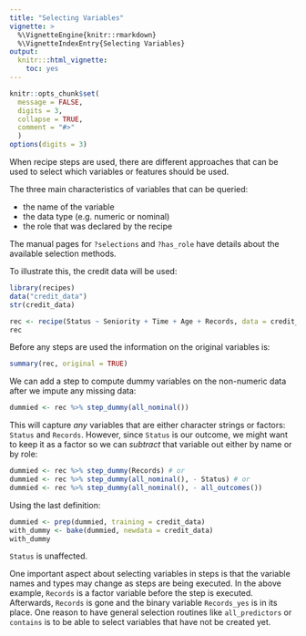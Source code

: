 ```yaml
---
title: "Selecting Variables"
vignette: >
  %\VignetteEngine{knitr::rmarkdown}
  %\VignetteIndexEntry{Selecting Variables}
output:
  knitr:::html_vignette:
    toc: yes
---
```


```r
knitr::opts_chunk$set(
  message = FALSE,
  digits = 3,
  collapse = TRUE,
  comment = "#>"
  )
options(digits = 3)
```

When recipe steps are used, there are different approaches that can be used to select which variables or features should be used. 

The three main characteristics of variables that can be queried: 

 * the name of the variable
 * the data type (e.g. numeric or nominal)
 * the role that was declared by the recipe
 
The manual pages for `?selections` and  `?has_role` have details about the available selection methods. 
 
To illustrate this, the credit data will be used: 

```r
library(recipes)
data("credit_data")
str(credit_data)

rec <- recipe(Status ~ Seniority + Time + Age + Records, data = credit_data)
rec
```

Before any steps are used the information on the original variables is:

```r
summary(rec, original = TRUE)
```

We can add a step to compute dummy variables on the non-numeric data after we impute any missing data:

```r
dummied <- rec %>% step_dummy(all_nominal())
```

This will capture _any_ variables that are either character strings or factors: `Status` and `Records`. However, since `Status` is our outcome, we might want to keep it as a factor so we can _subtract_ that variable out either by name or by role:

```r
dummied <- rec %>% step_dummy(Records) # or
dummied <- rec %>% step_dummy(all_nominal(), - Status) # or
dummied <- rec %>% step_dummy(all_nominal(), - all_outcomes()) 
```

Using the last definition: 

```r
dummied <- prep(dummied, training = credit_data)
with_dummy <- bake(dummied, newdata = credit_data)
with_dummy
```

`Status` is unaffected. 

One important aspect about selecting variables in steps is that the variable names and types may change as steps are being executed. In the above example, `Records` is a factor variable before the step is executed. Afterwards, `Records` is gone and the binary variable `Records_yes` is in its place. One reason to have general selection routines like `all_predictors` or `contains` is to be able to select variables that have not be created yet. 

